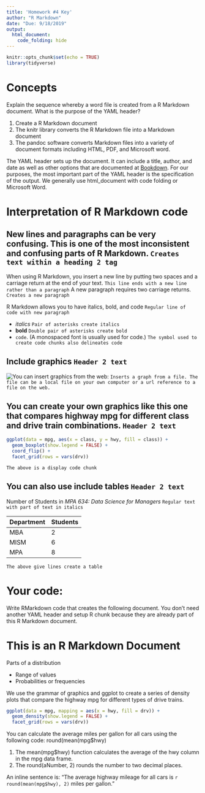```yaml
---
title: 'Homework #4 Key'
author: "R Markdown"
date: "Due: 9/18/2019"
output:
  html_document:
    code_folding: hide
---
```


```r
knitr::opts_chunk$set(echo = TRUE)
library(tidyverse)
```

# Concepts

Explain the sequence whereby a word file is created from a R Markdown document. What is the purpose of the YAML header?

1. Create a R Markdown document
2. The knitr library converts the R Markdown file into a Markdown document
3. The pandoc software converts Markdown files into a variety of document formats including HTML, PDF, and Microsoft word.

The YAML header sets up the document. It can include a title, author, and date as well as other options that are documented at [Bookdown](https://bookdown.org/yihui/rmarkdown/). For our purposes, the most important part of the YAML header is the specification of the output. We generally use html_document with code folding or Microsoft Word.

# Interpretation of R Markdown code

## New lines and paragraphs can be very confusing. This is one of the most inconsistent and confusing parts of R Markdown. `Creates text within a heading 2 tag`


When using R Markdown, you insert a new line by putting two spaces and a carriage return at the end of your text.  `This line ends with a new line rather than a paragraph`
A new paragraph requires two carriage returns. `Creates a new paragraph`

R Markdown allows you to have italics, bold, and code `Regular line of code with new paragraph`

* *italics* `Pair of asterisks create italics`
* **bold** `Double pair of asterisks create bold`
* `code`. (A monospaced font is usually used for code.) `The symbol used to create code chunks also delineates code`

## Include graphics `Header 2 text`

![You can insert graphics from the web:](http://govfinance.byu.edu/govfinance/images/dataScience/DataScience.png) `Inserts a graph from a file. The file can be a local file on your own computer or a url reference to a file on the web.`

## You can create your own graphics like this one that compares highway mpg for different class and drive train combinations. `Header 2 text`

```r
ggplot(data = mpg, aes(x = class, y = hwy, fill = class)) +
  geom_boxplot(show.legend = FALSE) +
  coord_flip() +
  facet_grid(rows = vars(drv))
```  
`The above is a display code chunk`

## You can also use include tables  `Header 2 text`

Number of Students in *MPA 634: Data Science for Managers* `Regular text with part of text in italics`

Department | Students
---------- | ----------
MBA        | 2
MISM       | 6
MPA        | 8

`The above give lines create a table`

# Your code:

Write RMarkdown code that creates the following document. You don't need another YAML header and setup R chunk because they are already part of this R Markdown document.

# This is an R Markdown Document  

Parts of a distribution  

*  Range of values
*  Probabilities or frequencies  

We use the grammar of graphics and ggplot to create a series of density plots that compare the highway mpg for different types of drive trains.  

```r
ggplot(data = mpg, mapping = aes(x = hwy, fill = drv)) +
  geom_density(show.legend = FALSE) +
  facet_grid(rows = vars(drv))
```  

You can calculate the average miles per gallon for all cars using the following code:  round(mean(mpg$hwy)

1.  The mean(mpg$hwy) function calculates the average of the hwy column in the mpg data frame.
2.  The round(aNumber, 2) rounds the number to two decimal places.  

An inline sentence is: "The average highway mileage for all cars is `r round(mean(mpg$hwy), 2)` miles per gallon."